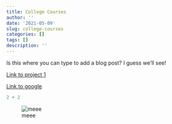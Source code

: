 ```yaml
---
title: College Courses
author: ''
date: '2021-05-09'
slug: college-courses
categories: []
tags: []
description: ''
---
```


Is this where you can type to add a blog post? I guess we'll see!

[Link to project 1](/project/project1/)

[Link to google](https://www.google.com)

```R
2 + 2
```

![meee](/post/2021-05-09-college-courses_files/IMG_8945.jpg)


